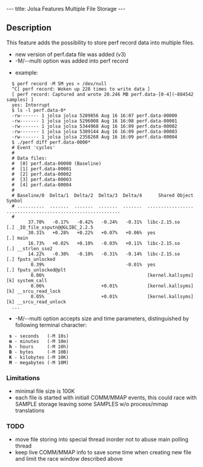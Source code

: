 ---
title: Jolsa Features Multiple File Storage
---

== Description ==
This feature adds the possibility to store perf record data
into multiple files.

* new version of perf.data file was added (v3)
* -M/--multi <spec> option was added into perf record

* example:
<pre>
  $ perf record -M 5M yes > /dev/null
  ^C[ perf record: Woken up 228 times to write data ]
  [ perf record: Captured and wrote 20.246 MB perf.data-[0-4](~884542 samples) ]
  yes: Interrupt
  $ ls -l perf.data-0*
  -rw------- 1 jolsa jolsa 5289856 Aug 16 16:07 perf.data-00000
  -rw------- 1 jolsa jolsa 5296008 Aug 16 16:08 perf.data-00001
  -rw------- 1 jolsa jolsa 5344968 Aug 16 16:09 perf.data-00002
  -rw------- 1 jolsa jolsa 5309144 Aug 16 16:09 perf.data-00003
  -rw------- 1 jolsa jolsa 2358268 Aug 16 16:09 perf.data-00004
  $ ./perf diff perf.data-0000*
  # Event 'cycles'
  #
  # Data files:
  #  [0] perf.data-00000 (Baseline)
  #  [1] perf.data-00001
  #  [2] perf.data-00002
  #  [3] perf.data-00003
  #  [4] perf.data-00004
  #
  # Baseline/0  Delta/1  Delta/2  Delta/3  Delta/4      Shared Object                                      Symbol
  # ..........  .......  .......  .......  .......  .................  ..........................................
  #
        37.70%   -0.17%   -0.42%   -0.24%   -0.31%  libc-2.15.so       [.] _IO_file_xsputn@@GLIBC_2.2.5        
        30.31%   +0.28%   +0.22%   +0.07%   +0.06%  yes                [.] main                                
        16.73%   +0.02%   +0.10%   -0.03%   +0.11%  libc-2.15.so       [.] __strlen_sse2                       
        14.22%   -0.30%   -0.10%   -0.31%   -0.14%  libc-2.15.so       [.] fputs_unlocked                      
         0.39%                              -0.01%  yes                [.] fputs_unlocked@plt                  
         0.06%                                      [kernel.kallsyms]  [k] system_call                         
         0.06%                     +0.01%           [kernel.kallsyms]  [k] __srcu_read_lock                    
         0.05%                     +0.01%           [kernel.kallsyms]  [k] __srcu_read_unlock                  
  ...

</pre>

* -M/--multi option accepts size and time parameters, distinguished by following terminal character:
  '''s''' - seconds   (-M 10s)
  '''m''' - minutes   (-M 10m)
  '''h''' - hours     (-M 10h)
  '''B''' - bytes     (-M 10B)
  '''K''' - kilobytes (-M 10K)
  '''M''' - megabytes (-M 10M)

=== Limitations ===

* minimal file size is 100K
* each file is started with initiall COMM/MMAP events, this could race with SAMPLE storage leaving some SAMPLES w/o process/mmap translations

=== TODO ===

* move file storing into special thread inorder not to abuse main polling thread
* keep live COMM/MMAP info to save some time when creating new file and limit the race window described above